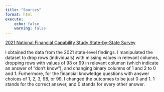 ```yaml
---
title: "Sources"
format: html
execute:
    echo: false
    warning: false
---
```


[2021 National Financial Capability Study State-by-State Survey](https://finrafoundation.org/nfcs-data-and-downloads)

I obtained the data from the 2021 state-level findings. I manipulated the dataset to drop rows (individuals) with missing values in relevant columns, dropping rows with values of 98 or 99 in relevant columsn (which indicate an answer of "don't know"), and changing binary columns of 1 and 2 to 0 and 1. Furhermore, for the financial knowledge questions with answer choices of 1, 2, 3, 98, or 99, I changed the outcomes to be just 0 and 1. 1 stands for the correct answer, and 0 stands for every other answer.
